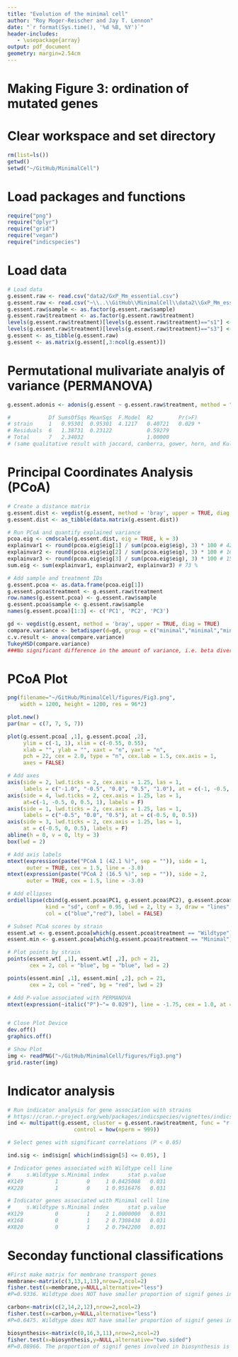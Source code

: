 ```yaml
---
title: "Evolution of the minimal cell"
author: "Roy Moger-Reischer and Jay T. Lennon"
date: "`r format(Sys.time(), '%d %B, %Y')`"
header-includes:
   - \usepackage{array}
output: pdf_document
geometry: margin=2.54cm
---
```


# Making Figure 3: ordination of mutated genes

# Clear workspace and set directory
```r
rm(list=ls())
getwd()
setwd("~/GitHub/MinimalCell")
```

# Load packages and functions
```r
require("png")
require("dplyr")
require("grid")
require("vegan")
require("indicspecies")
```

# Load data
```r
# Load data
g.essent.raw <- read.csv("data2/GxP_Mm_essential.csv")
g.essent.raw <- read.csv("~\\..\\GitHub\\MinimalCell\\data2\\GxP_Mm_essential.csv")
g.essent.raw$sample <- as.factor(g.essent.raw$sample)
g.essent.raw$treatment <- as.factor(g.essent.raw$treatment)
levels(g.essent.raw$treatment)[levels(g.essent.raw$treatment)=="s1"] <- "Wildtype"
levels(g.essent.raw$treatment)[levels(g.essent.raw$treatment)=="s3"] <- "Minimal"
g.essent <- as_tibble(g.essent.raw)
g.essent <- as.matrix(g.essent[,3:ncol(g.essent)])
```

# Permutational mulivariate analyis of variance (PERMANOVA)
```r
g.essent.adonis <- adonis(g.essent ~ g.essent.raw$treatment, method = "bray", permutations = 9999)

#            Df SumsOfSqs MeanSqs  F.Model  R2        Pr(>F)  
# strain     1   0.95301  0.95301  4.1217   0.40721   0.029 *
# Residuals  6   1.38731  0.23122           0.59279          
# Total      7   2.34032                    1.00000     
# (same qualitative result with jaccard, canberra, gower, horn, and Kulczynski)
```

# Principal Coordinates Analysis (PCoA)
```r
# Create a distance matrix
g.essent.dist <- vegdist(g.essent, method = 'bray', upper = TRUE, diag = TRUE)
g.essent.dist <- as_tibble(data.matrix(g.essent.dist))

# Run PCoA and quantify explained variance
pcoa.eig <- cmdscale(g.essent.dist, eig = TRUE, k = 3)
explainvar1 <- round(pcoa.eig$eig[1] / sum(pcoa.eig$eig), 3) * 100 # 42.1 %
explainvar2 <- round(pcoa.eig$eig[2] / sum(pcoa.eig$eig), 3) * 100 # 16.5 %
explainvar3 <- round(pcoa.eig$eig[3] / sum(pcoa.eig$eig), 3) * 100 # 15.1 %
sum.eig <- sum(explainvar1, explainvar2, explainvar3) # 73 %

# Add sample and treatment IDs
g.essent.pcoa <- as.data.frame(pcoa.eig[1])
g.essent.pcoa$treatment <- g.essent.raw$treatment
row.names(g.essent.pcoa) <- g.essent.raw$sample
g.essent.pcoa$sample <- g.essent.raw$sample
names(g.essent.pcoa)[1:3] <- c('PC1', 'PC2', 'PC3')

gd <- vegdist(g.essent, method = 'bray', upper = TRUE, diag = TRUE)
compare.variance <- betadisper(d=gd, group = c("minimal","minimal","minimal","minimal","WT","WT","WT","WT"))
c.v.result <- anova(compare.variance)
TukeyHSD(compare.variance)
###No significant difference in the amount of variance, i.e. beta diversity, between the wildtype and minimal cell.
```

# PCoA Plot
```r
png(filename="~/GitHub/MinimalCell/figures/Fig3.png",
    width = 1200, height = 1200, res = 96*2) 

plot.new()
par(mar = c(7, 7, 5, 7))

plot(g.essent.pcoa[ ,1], g.essent.pcoa[ ,2],
     ylim = c(-1, 1), xlim = c(-0.55, 0.55),
     xlab = "", ylab = "", xaxt = "n", yaxt = "n",
     pch = 22, cex = 2.0, type = "n", cex.lab = 1.5, cex.axis = 1,
     axes = FALSE)

# Add axes
axis(side = 2, lwd.ticks = 2, cex.axis = 1.25, las = 1,
     labels = c("-1.0", "-0.5", "0.0", "0.5", "1.0"), at = c(-1, -0.5, 0, 0.5, 1))
axis(side = 4, lwd.ticks = 2, cex.axis = 1.25, las = 1,
     at=c(-1, -0.5, 0, 0.5, 1), labels = F)
axis(side = 1, lwd.ticks = 2, cex.axis = 1.25, las = 1,
     labels = c("-0.5", "0.0", "0.5"), at = c(-0.5, 0, 0.5))
axis(side = 3, lwd.ticks = 2, cex.axis = 1.25, las = 1,
     at = c(-0.5, 0, 0.5), labels = F)
abline(h = 0, v = 0, lty = 3)
box(lwd = 2)

# Add axis labels
mtext(expression(paste("PCoA 1 (42.1 %)", sep = "")), side = 1,
      outer = TRUE, cex = 1.5, line = -3.0)
mtext(expression(paste("PCoA 2 (16.5 %)", sep = "")), side = 2,
      outer = TRUE, cex = 1.5, line = -3.0)

# Add ellipses 
ordiellipse(cbind(g.essent.pcoa$PC1, g.essent.pcoa$PC2), g.essent.pcoa$treatment, 
            kind = "sd", conf = 0.95, lwd = 2, lty = 3, draw = "lines", 
            col = c("blue","red"), label = FALSE)

# Subset PCoA scores by strain
essent.wt <- g.essent.pcoa[which(g.essent.pcoa$treatment == "Wildtype"), ]
essent.min <- g.essent.pcoa[which(g.essent.pcoa$treatment == "Minimal"), ]

# Plot points by strain
points(essent.wt[ ,1], essent.wt[ ,2], pch = 21,
       cex = 2, col = "blue", bg = "blue", lwd = 2)

points(essent.min[ ,1], essent.min[ ,2], pch = 21,
       cex = 2, col = "red", bg = "red", lwd = 2)   

# Add P-value associated with PERMANOVA
mtext(expression(~italic("P")~"= 0.029"), line = -1.75, cex = 1.0, at = -0.4)


# Close Plot Device
dev.off()
graphics.off()

# Show Plot
img <- readPNG("~/GitHub/MinimalCell/figures/Fig3.png")
grid.raster(img)
```


# Indicator analysis

```r
# Run indicator analysis for gene association with strains
# https://cran.r-project.org/web/packages/indicspecies/vignettes/indicspeciesTutorial.pdf
ind <- multipatt(g.essent, cluster = g.essent.raw$treatment, func = "r.g", 
                     control = how(nperm = 999))

# Select genes with significant correlations (P < 0.05)

ind.sig <- ind$sign[ which(ind$sign[5] <= 0.05), ]

# Indicator genes associated with Wildtype cell line
#     s.Wildtype s.Minimal index      stat p.value
#X149          1         0     1 0.8425008   0.031
#X228          1         0     1 0.9516476   0.031

# Indicator genes associated with Minimal cell line
#     s.Wildtype s.Minimal index      stat p.value
#X129          0         1     2 1.0000000   0.031
#X168          0         1     2 0.7308438   0.031
#X820          0         1     2 0.7942200   0.031
```


# Seconday functional classifications

```r
#First make matrix for membrane transport genes
membrane<-matrix(c(3,13,1,13),nrow=2,ncol=2)
fisher.test(x=membrane,y=NULL,alternative="less")
#P=0.9336. Wildtype does NOT have smaller proportion of signif genes involved in membrane transport.

carbon<-matrix(c(2,14,2,12),nrow=2,ncol=2)
fisher.test(x=carbon,y=NULL,alternative="less")
#P=0.6475. Wildtype does NOT have smaller proportion of signif genes involved in central carbon metabolism.

biosynthesis<-matrix(c(0,16,3,11),nrow=2,ncol=2)
fisher.test(x=biosynthesis,y=NULL,alternative="two.sided")
#P=0.08966. The proportion of signif genes involved in biosynthesis is marginally different between the strains.


```